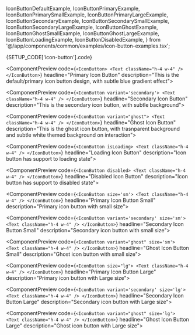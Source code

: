  IconButtonDefaultExample,
  IconButtonPrimaryExample,
  IconButtonPrimarySmallExample,
  IconButtonPrimaryLargeExample,
  IconButtonSecondaryExample,
  IconButtonSecondarySmallExample,
  IconButtonSecondaryLargeExample,
  IconButtonGhostExample,
  IconButtonGhostSmallExample,
  IconButtonGhostLargeExample,
  IconButtonLoadingExample,
  IconButtonDisabledExample,
} from '@/app/components/common/examples/icon-button-examples.tsx';

<DocsPageOutline />

<ComponentDocsHeader />

<ComponentManualSetup>
  <CodeBlock hasViewMore fileName={SETUP_CODE['icon-button'].registerAt}>
    {SETUP_CODE['icon-button'].code}
  </CodeBlock>
</ComponentManualSetup>

<div class="py-12" />

<ComponentPreview
  code={`<IconButton>
  <Text className="h-4 w-4" />
</IconButton>`}
  headline="Primary Icon Button"
  description="This is the default/primary icon button design, with subtle blue gradient effect">
  <IconButtonPrimaryExample />
</ComponentPreview>

<div class="py-12" />

<ComponentPreview
  code={`<IconButton variant='secondary'>
  <Text className="h-4 w-4" />
</IconButton>`}
  headline="Secondary Icon Button"
  description="This is the secondary icon button, with subtle background">
  <IconButtonSecondaryExample />
</ComponentPreview>

<div class="py-12" />

<ComponentPreview
  code={`<IconButton variant="ghost">
  <Text className="h-4 w-4" />
</IconButton>`}
  headline="Ghost Icon Button"
  description="This is the ghost icon button, with trasnparent background and subtle white themed background on interaction">
  <IconButtonGhostExample />
</ComponentPreview>

<div class="py-12" />

<ComponentPreview
  code={`<IconButton isLoading>
  <Text className="h-4 w-4" />
</IconButton>`}
  headline="Loading Icon Button"
  description="Icon button has support to loading state">
  <IconButtonLoadingExample />
</ComponentPreview>

<div class="py-12" />

<ComponentPreview
  code={`<IconButton disabled>
  <Text className="h-4 w-4" />
</IconButton>`}
  headline="Disabled Icon Button"
  description="Icon button has support to disabled state">
  <IconButtonDisabledExample />
</ComponentPreview>

<div class="py-12" />

<ComponentPreview
  code={`<IconButton size='sm'>
  <Text className="h-4 w-4" />
</IconButton>`}
  headline="Primary Icon Button Small"
  description="Primary icon button with small size">
  <IconButtonPrimarySmallExample />
</ComponentPreview>

<div class="py-12" />

<ComponentPreview
  code={`<IconButton variant='secondary' size='sm'>
  <Text className="h-4 w-4" />
</IconButton>`}
  headline="Secondary Icon Button Small"
  description="Secondary icon button with small size">
  <IconButtonSecondarySmallExample />
</ComponentPreview>

<div class="py-12" />

<ComponentPreview
  code={`<IconButton variant="ghost" size='sm'>
  <Text className="h-4 w-4" />
</IconButton>`}
  headline="Ghost Icon Button Small"
  description="Ghost icon button with small size">
  <IconButtonGhostSmallExample />
</ComponentPreview>

<div class="py-12" />

<ComponentPreview
  code={`<IconButton size="lg">
  <Text className="h-4 w-4" />
</IconButton>`}
  headline="Primary Icon Button Large"
  description="Primary icon button with Large size">
  <IconButtonPrimaryLargeExample />
</ComponentPreview>

<div class="py-12" />

<ComponentPreview
  code={`<IconButton variant='secondary' size='lg'>
  <Text className="h-4 w-4" />
</IconButton>`}
  headline="Secondary Icon Button Large"
  description="Secondary icon button with Large size">
  <IconButtonSecondaryLargeExample />
</ComponentPreview>

<div class="py-12" />

<ComponentPreview
  code={`<IconButton variant="ghost" size='lg'>
  <Text className="h-4 w-4" />
</IconButton>`}
  headline="Ghost Icon Button Large"
  description="Ghost icon button with Large size">
  <IconButtonGhostLargeExample />
</ComponentPreview>
